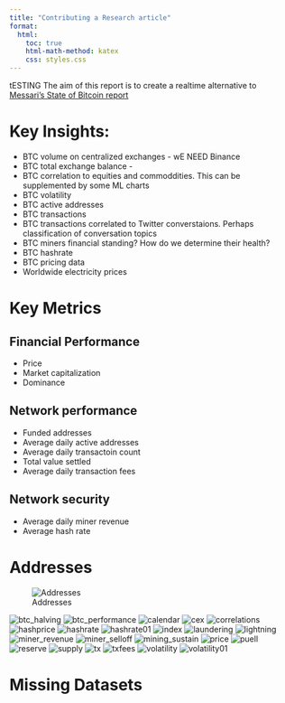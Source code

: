 ```yaml
---
title: "Contributing a Research article"
format:
  html:
    toc: true
    html-math-method: katex
    css: styles.css
---
```


tESTING 
The aim of this report is to create a realtime alternative to [Messari's State of Bitcoin report](https://messari.io/report/state-of-bitcoin-q4-2022)

# Key Insights:
* BTC volume on centralized exchanges - wE NEED Binance
* BTC total exchange balance - 
* BTC correlation to equities and commoddities. This can be supplemented by some ML charts
* BTC volatility
* BTC active addresses
* BTC transactions
* BTC transactions correlated to Twitter converstaions. Perhaps classification of conversation topics
* BTC miners financial standing? How do we determine their health?
* BTC hashrate
* BTC pricing data
* Worldwide electricity prices

# Key Metrics
## Financial Performance
* Price
* Market capitalization
* Dominance

## Network performance
* Funded addresses
* Average daily active addresses
* Average daily transactoin count
* Total value settled
* Average daily transaction fees

## Network security
* Average daily miner revenue
* Average hash rate

# Addresses
![Addresses](./images/addresses.webp)

![btc_halving](./images/btc_halving.webp)
![btc_performance](../images/btc_performance.webp)
![calendar](./images/calendar.webp)
![cex](./images/cex.webp)
![correlations](./images/correlations.webp)
![hashprice](./images/hashprice.webp)
![hashrate](./images/hashrate.webp)
![hashrate01](./images/hashrate01.webp)
![index](./images/index.webp)
![laundering](./images/laundering.webp)
![lightning](./images/lightning.webp)
![miner_revenue](./images/miner_revenue.webp)
![miner_selloff](./images/miner_selloff.webp)
![mining_sustain](./images/mining_sustain.webp)
![price](./images/price.webp)
![puell](./images/puell.webp)
![reserve](./images/reserve.webp)
![supply](./images/supply.webp)
![tx](./images/tx.webp)
![txfees](./images/txfees.webp)
![volatility](./images/volatility.webp)
![volatility01](./images/volatility01.webp)


# Missing Datasets
